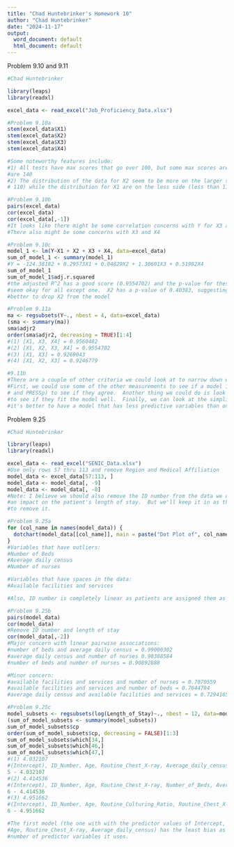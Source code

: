 ```yaml
---
title: "Chad Huntebrinker's Homework 10"
author: "Chad Huntebrinker"
date: "2024-11-17"
output:
  word_document: default
  html_document: default
---
```


Problem 9.10 and 9.11
```r
#Chad Huntebrinker

library(leaps)
library(readxl)

excel_data <- read_excel("Job_Proficiency_Data.xlsx")

#Problem 9.10a
stem(excel_data$X1)
stem(excel_data$X2)
stem(excel_data$X3)
stem(excel_data$X4)

#Some noteworthy features include:
#1) All tests have max scores that go over 100, but some max scores are 116 while others
#are 140
#2) The distribution of the data for X2 seem to be more on the larger side (greater than
# 110) while the distribution for X1 are on the less side (less than 110)

#Problem 9.10b
pairs(excel_data)
cor(excel_data)
cor(excel_data[,-1])
#It looks like there might be some correlation concerns with Y for X3 and X4
#There also might be some concerns with X3 and X4

#Problem 9.10c
model_1 <- lm(Y~X1 + X2 + X3 + X4, data=excel_data)
sum_of_model_1 <- summary(model_1)
#Y = -124.38182 + 0.29573X1 + 0.04829X2 + 1.30601X3 + 0.51982X4
sum_of_model_1
sum_of_model_1$adj.r.squared
#the adjusted R^2 has a good score (0.9554702) and the p-value for these predictor variables
#seem okay for all except one.  X2 has a p-value of 0.40383, suggesting that it might be
#better to drop X2 from the model

#Problem 9.11a
ma <- regsubsets(Y~., nbest = 4, data=excel_data)
(sma <- summary(ma))
sma$adjr2
order(sma$adjr2, decreasing = TRUE)[1:4]
#(1) [X1, X3, X4] = 0.9560482 
#(2) [X1, X2, X3, X4] = 0.9554702
#(3) [X1, X3] = 0.9269043 
#(4) [X1, X2, X3] = 0.9246779

#9.11b
#There are a couple of other criteria we could look at to narrow down what model we should use.
#First, we could use some of the other measurements to see if a model is a good fit (like AIC, SSEp,
# and PRESSp) to see if they agree.  Another thing we could do is look at the residuals of these models
#to see if they fit the model well.  Finally, we can look at the simplicity of the model.  In general,
#it's better to have a model that has less predictive variables than one that has more.
```


Problem 9.25
```r
#Chad Huntebrinker

library(leaps)
library(readxl)

excel_data <- read_excel("SENIC_Data.xlsx")
#Use only rows 57 thru 113 and remove Region and Medical Affiliation
model_data <- excel_data[57:113, ]
model_data <- model_data[, -9]
model_data <- model_data[, -8]
#Note: I believe we should also remove the ID number from the data we use as this shouldn't have
#an impact on the patient's length of stay.  But we'll keep it in as the instructions didn't say
#to remove it.

#Problem 9.25a
for (col_name in names(model_data)) {
  dotchart(model_data[[col_name]], main = paste("Dot Plot of", col_name), xlab = col_name)
}
#Variables that have outliers:
#Number of Beds
#Average daily census
#Number of nurses

#Variables that have spaces in the data:
#Available facilities and services

#Also, ID number is completely linear as patients are assigned them as they are admitted

#Problem 9.25b
pairs(model_data)
cor(model_data)
#Remove ID number and length of stay
cor(model_data[,-2])
#Major concern with linear pairwise associations:
#number of beds and average daily census = 0.99000302
#average daily census and number of nurses 0.90388584
#number of beds and number of nurses = 0.90892888

#Minor concern:
#available facilities and services and number of nurses = 0.7070559
#available facilities and services and number of beds = 0.7644784
#average daily census and available facilities and services = 0.7294165

#Problem 9.25c
model_subsets <- regsubsets(log(Length_of_Stay)~., nbest = 12, data=model_data)
(sum_of_model_subsets <- summary(model_subsets))
sum_of_model_subsets$cp
order(sum_of_model_subsets$cp, decreasing = FALSE)[1:3]
sum_of_model_subsets$which[34,]
sum_of_model_subsets$which[46,]
sum_of_model_subsets$which[47,]
#(1) 4.032107
#(Intercept), ID_Number, Age, Routine_Chest_X-ray, Average_daily_census
5 - 4.032107
#(2) 4.414536
#(Intercept), ID_Number, Age, Routine_Chest_X-ray, Number_of_Beds, Average_daily_census
6 - 4.414536
#(3) 4.951662
#(Intercept), ID_Number, Age, Routine_Culturing_Ratio, Routine_Chest_X-ray, Average_daily_census
6 - 4.951662

#The first model (the one with with the predictor values of Intercept, ID_Number, 
#Age, Routine_Chest_X-ray, Average_daily_census) has the least bias as the Cp score is closest to the
#number of predictor variables it uses.
```

